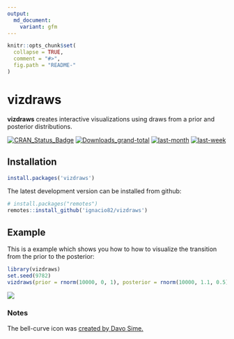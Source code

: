 ```yaml
---
output:
  md_document:
    variant: gfm
---
```


<!-- README.md is generated from README.Rmd. Please edit that file -->

```r
knitr::opts_chunk$set(
  collapse = TRUE,
  comment = "#>",
  fig.path = "README-"
)
```

# vizdraws

**vizdraws** creates interactive visualizations using draws from a prior and posterior distributions.

[![CRAN\_Status\_Badge](https://www.r-pkg.org/badges/version/vizdraws?color=blue)](https://cran.r-project.org/package=vizdraws)
[![Downloads_grand-total](http://cranlogs.r-pkg.org/badges/grand-total/vizdraws?color=blue)](https://cran.r-project.org/package=vizdraws)
[![last-month](http://cranlogs.r-pkg.org/badges/last-month/vizdraws?color=blue)](https://cran.r-project.org/package=vizdraws)
[![last-week](http://cranlogs.r-pkg.org/badges/last-week/vizdraws?color=blue)](https://cran.r-project.org/package=vizdraws)

## Installation

``` r
install.packages('vizdraws')
```

The latest development version can be installed from github:

``` r
# install.packages("remotes")
remotes::install_github('ignacio82/vizdraws')
```

## Example

This is a example which shows you how to how to visualize the transition from the prior to the posterior:

```r
library(vizdraws)
set.seed(9782)
vizdraws(prior = rnorm(10000, 0, 1), posterior = rnorm(10000, 1.1, 0.5), MME = 0.5, threshold = 0.8)
```

![](https://ignacio.martinez.fyi/Posterior.gif)

### Notes

The bell-curve icon was [created by Davo Sime.](https://thenounproject.com/term/bell-curve/614251/)
